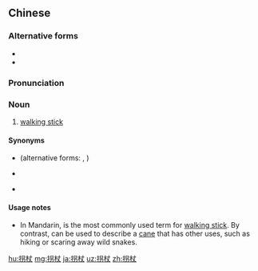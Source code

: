 {{also|柺杖|枴杖}}
==Chinese==
{{zh-forms}}

===Alternative forms===
* {{zh-l|枴杖}}
* {{zh-l|柺杖}}

===Pronunciation===
{{zh-pron
|m=guǎizhàng
|c=gwaai2 zoeng6-2
|cat=n
}}

===Noun===
{{zh-noun|mw=個|mw2=跟|mw3=把}}

# [[walking stick]]

====Synonyms====
* {{zh-l|拐棍}} (alternative forms: {{zh-l|柺棍}}, {{zh-l|枴棍}})
* {{zh-l|青藜}} {{qualifier|archaic}}
* {{zh-l|手杖}}

====Usage notes====
* In Mandarin, {{zh-l|拐杖|guǎizhàng}} is the most commonly used term for [[walking stick]]. By contrast, {{zh-l|手杖}} can be used to describe a [[cane]] that has other uses, such as hiking or scaring away wild snakes.

[[hu:拐杖]]
[[mg:拐杖]]
[[ja:拐杖]]
[[uz:拐杖]]
[[zh:拐杖]]